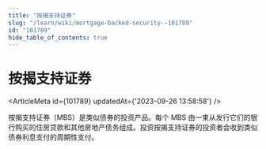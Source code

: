 ```yaml
---
title: "按揭支持证券"
slug: "/learn/wiki/mortgage-backed-security--101789"
id: "101789"
hide_table_of_contents: true
---
```



# 按揭支持证券

<ArticleMeta id={101789} updatedAt={'2023-09-26 13:58:58'} />
<div className='border-solid border-b border-t-0 my-4 border-[var(--ifm-color-gray-300)]' />

按揭支持证券（MBS）是类似债券的投资产品。每个 MBS 由一束从发行它们的银行购买的住房贷款和其他房地产债务组成。投资按揭支持证券的投资者会收到类似债券利息支付的周期性支付。
